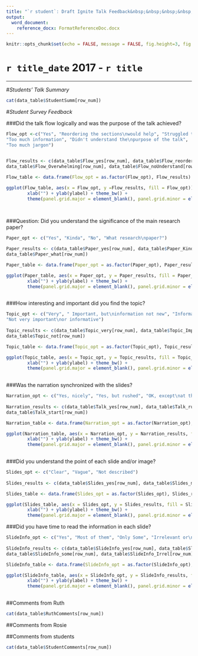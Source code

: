 ---
title: "`r student`: Draft Ignite Talk Feedback&nbsp;&nbsp;&nbsp;&nbsp;&nbsp;&nbsp;&nbsp;&nbsp;&nbsp;&nbsp;&nbsp;&nbsp;&nbsp;&nbsp;&nbsp;&nbsp;&nbsp;&nbsp;&nbsp;&nbsp;&nbsp;&nbsp;&nbsp;&nbsp;&nbsp;&nbsp;&nbsp;&nbsp;&nbsp;&nbsp;&nbsp;&nbsp;&nbsp;&nbsp;&nbsp;&nbsp;&nbsp;&nbsp;&nbsp;&nbsp;&nbsp;&nbsp;&nbsp;&nbsp;&nbsp;&nbsp;&nbsp;&nbsp; Mark: `r mark` /10"
output:
  word_document:
    reference_docx: FormatReferenceDoc.docx
---


```{r docSettings, include = FALSE}
knitr::opts_chunk$set(echo = FALSE, message = FALSE, fig.height=3, fig.width=5)

```

`r title_date` 2017 -  `r title`
===


----------

#_Students' Talk Summary_
 
```{r StudentSummaries, results='asis', echo=FALSE, tidy=FALSE}

cat(data_table$StudentSumm[row_num])
```


#_Student Survey Feedback_

###Did the talk flow logically and was the purpose of the talk achieved? 

```{r Flow, fig.height=5, fig.width=6}
Flow_opt <-c("Yes", "Reordering the sections\nwould help", "Struggled to understand\nrelevance of some sections", 
"Too much information", "Didn't understand the\npurpose of the talk",
"Too much jargon")
		

Flow_results <- c(data_table$Flow_yes[row_num], data_table$Flow_reorder[row_num], data_table$Flow_struuggled[row_num], 
data_table$Flow_Overwhelming[row_num], data_table$Flow_noUnderstand[row_num], data_table$Flow_jargon[row_num])

Flow_table <- data.frame(Flow_opt = as.factor(Flow_opt), Flow_results)

ggplot(Flow_table, aes(x = Flow_opt, y =Flow_results, fill = Flow_opt)) + geom_bar(stat="identity") + 
		xlab("") + ylab(ylabel) + theme_bw() + 
		theme(panel.grid.major = element_blank(), panel.grid.minor = element_blank(), axis.line=element_line(), legend.position="none", axis.text.x=element_text(angle=45, hjust= 1.1))

		
```


###Question: Did you understand the significance of the main research paper?

```{r Paper, fig.height=4, fig.width=4.5}
Paper_opt <- c("Yes", "Kinda", "No", "What research\npaper?")
		
Paper_results <- c(data_table$Paper_yes[row_num], data_table$Paper_Kinda[row_num], data_table$Paper_No[row_num],
data_table$Paper_what[row_num])

Paper_table <- data.frame(Paper_opt = as.factor(Paper_opt), Paper_results)

ggplot(Paper_table, aes(x = Paper_opt, y = Paper_results, fill = Paper_opt)) + geom_bar(stat="identity") + 
		xlab("") + ylab(ylabel) + theme_bw() + 
		theme(panel.grid.major = element_blank(), panel.grid.minor = element_blank(), axis.line=element_line(), legend.position="none", axis.text.x=element_text(angle=45, hjust= 1.1))
		
```



###How interesting and important did you find the topic?

```{r Topic, fig.height=5, fig.width=5}
Topic_opt <- c("Very", " Important, but\ninformation not new", "Informative, but the\nimportance wasn't clear", 
"Not very important\nor informative")
		
Topic_results <- c(data_table$Topic_very[row_num], data_table$Topic_Important[row_num], data_table$Topic_Informative[row_num],
data_table$Topic_not[row_num])

Topic_table <- data.frame(Topic_opt = as.factor(Topic_opt), Topic_results)

ggplot(Topic_table, aes(x = Topic_opt, y = Topic_results, fill = Topic_opt)) + geom_bar(stat="identity") + 
		xlab("") + ylab(ylabel) + theme_bw() + 
		theme(panel.grid.major = element_blank(), panel.grid.minor = element_blank(), axis.line=element_line(), legend.position="none", axis.text.x=element_text(angle=45, hjust= 1.1))
		
```


###Was the narration synchronized with the slides?

```{r Narration, fig.height=4, fig.width=4.5}
Narration_opt <- c("Yes, nicely", "Yes, but rushed", "OK, except\nat the end", "Only at\nthe start")
		
Narration_results <- c(data_table$Talk_yes[row_num], data_table$Talk_rushed[row_num], data_table$Talk_OK[row_num],
data_table$Talk_start[row_num])

Narration_table <- data.frame(Narration_opt = as.factor(Narration_opt), Narration_results)

ggplot(Narration_table, aes(x = Narration_opt, y = Narration_results, fill = Narration_opt)) + geom_bar(stat="identity") + 
		xlab("") + ylab(ylabel) + theme_bw() + 
		theme(panel.grid.major = element_blank(), panel.grid.minor = element_blank(), axis.line=element_line(), legend.position="none", axis.text.x=element_text(angle=45, hjust= 1.1))
		
```

###Did you understand the point of each slide and/or image?

```{r Slides, fig.height=3, fig.width=4}
Slides_opt <- c("Clear", "Vague", "Not described")
		
Slides_results <- c(data_table$Slides_yes[row_num], data_table$Slides_most[row_num], data_table$Slides_some[row_num])

Slides_table <- data.frame(Slides_opt = as.factor(Slides_opt), Slides_results)

ggplot(Slides_table, aes(x = Slides_opt, y = Slides_results, fill = Slides_opt)) + geom_bar(stat="identity") + 
		xlab("") + ylab(ylabel) + theme_bw() + 
		theme(panel.grid.major = element_blank(), panel.grid.minor = element_blank(), axis.line=element_line(), legend.position="none", axis.text.x=element_text(angle=45, hjust= 1.1))
```


###Did you have time to read the information in each slide? 
```{r SlideInfo, fig.height=4, fig.width=4.5}
SlideInfo_opt <- c("Yes", "Most of them", "Only Some", "Irrelevant or\ndistracting")
		
SlideInfo_results <- c(data_table$SlideInfo_yes[row_num], data_table$SlideInfo_most[row_num], 
data_table$SlideInfo_some[row_num], data_table$SlideInfo_Irrel[row_num])

SlideInfo_table <- data.frame(SlideInfo_opt = as.factor(SlideInfo_opt), SlideInfo_results)

ggplot(SlideInfo_table, aes(x = SlideInfo_opt, y = SlideInfo_results, fill = SlideInfo_opt)) + geom_bar(stat="identity") + 
		xlab("") + ylab(ylabel) + theme_bw() + 
		theme(panel.grid.major = element_blank(), panel.grid.minor = element_blank(), axis.line=element_line(), legend.position="none", axis.text.x=element_text(angle=45, hjust= 1.1))
		
```

##Comments from Ruth

```{r RuthComments, results='asis', echo=FALSE, tidy=FALSE}

cat(data_table$RuthComments[row_num])
```


##Comments from Rosie

##Comments from students

```{r StudentComments, results='asis', echo=FALSE, tidy=FALSE}
cat(data_table$StudentComments[row_num])
```
